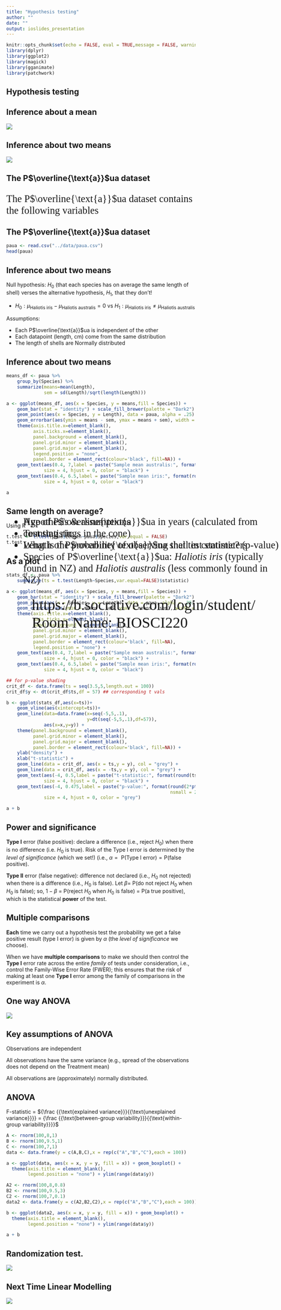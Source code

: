 ```yaml
---
title: "Hypothesis testing"
author: ""
date: ""
output: ioslides_presentation
---
```


<style type="text/css">
slides > slide:not(.nobackground):after {
  content: '';
}
</style>

```r
knitr::opts_chunk$set(echo = FALSE, eval = TRUE,message = FALSE, warning = FALSE)
library(dplyr)
library(ggplot2)
library(magick)
library(gganimate)
library(patchwork)
```

## Hypothesis testing

<ul style="font-family: bookman, bookman; font-size:20pt; top:35%;position: absolute;">
<li> Hypothesis \& assumptions</li>
<li> Test statistic</li>
<li> What is the probability of observing that test statistic? (p-value)</li>
</ul>

## Inference about a mean

![](../gifs/os_ttest.gif)

## Inference about two means

![](../gifs/ts_ttest.gif)

## The P$\overline{\text{a}}$ua dataset

<p style="font-family: bookman, bookman; font-size:20pt"> The P$\overline{\text{a}}$ua dataset contains the following variables</p>
<ul style="font-family: bookman, bookman; font-size:20pt; top:35%;position: absolute;">
<li> Age of  P$\overline{\text{a}}$ua in years (calculated from counting rings in the
cone) </li>
<li> Length of  P$\overline{\text{a}}$ua shell in centimeters</li>
<li> Species of  P$\overline{\text{a}}$ua: *Haliotis iris* (typically found in NZ) and
*Haliotis australis* (less commonly found in NZ) </li>

</ul>

## The P$\overline{\text{a}}$ua dataset

```r
paua <- read.csv("../data/paua.csv")
head(paua)
```

## Inference about two means

Null hypothesis: $H_0$ (that each species has on average the same length of shell) verses the alternative hypothesis, $H_1$, that they don't!

+ $H_0: \mu_{\text{Haliotis iris}} - \mu_{\text{Haliotis australis}} = 0$ vs $H_1: \mu_{\text{Haliotis iris}} \neq \mu_{\text{Haliotis australis}}$

Assumptions: 

  + Each P$\overline{\text{a}}$ua is independent of the other
  + Each datapoint (length, cm) come from the same distribution
  + The length of shells are Normally distributed
  
## Inference about two means
  
```r

means_df <- paua %>%
    group_by(Species) %>%
    summarize(means=mean(Length),
              sem = sd(Length)/sqrt(length(Length)))

a <- ggplot(means_df, aes(x = Species, y = means,fill = Species)) +
    geom_bar(stat = "identity") + scale_fill_brewer(palette = "Dark2") +
    geom_point(aes(x = Species, y = Length), data = paua, alpha = .25) +
    geom_errorbar(aes(ymin = means - sem, ymax = means + sem), width = .2) +
    theme(axis.title.x=element_blank(),
          axis.ticks.x=element_blank(),
          panel.background = element_blank(),
          panel.grid.minor = element_blank(),
          panel.grid.major = element_blank(),
          legend.position = "none",
          panel.border = element_rect(colour='black', fill=NA)) +
    geom_text(aes(0.4, 7,label = paste("Sample mean australis:", format(round(means_df[[1,2]], 2), nsmall = 2))),
              size = 4, hjust = 0, color = "black") +
    geom_text(aes(0.4, 6.5,label = paste("Sample mean iris:", format(round(means_df[[2,2]], 2), nsmall = 2))),
              size = 4, hjust = 0, color = "black") 

a

```
  
## Same length on average?

Using R

```r
t.test <- t.test(paua$Length~paua$Species,var.equal = FALSE)
t.test
```

## As a plot

```r

stats_df <- paua %>%
    summarize(ts = t.test(Length~Species,var.equal=FALSE)$statistic)

a <- ggplot(means_df, aes(x = Species, y = means,fill = Species)) +
    geom_bar(stat = "identity") + scale_fill_brewer(palette = "Dark2") +
    geom_point(aes(x = Species, y = Length), data = paua, alpha = .25) +
    geom_errorbar(aes(ymin = means - sem, ymax = means + sem), width = .2) +
    theme(axis.title.x=element_blank(),
          axis.ticks.x=element_blank(),
          panel.background = element_blank(),
          panel.grid.minor = element_blank(),
          panel.grid.major = element_blank(),
          panel.border = element_rect(colour='black', fill=NA),
          legend.position = "none") +
    geom_text(aes(0.4, 7,label = paste("Sample mean australis:", format(round(means_df[[1,2]], 2), nsmall = 2))),
              size = 4, hjust = 0, color = "black") +
    geom_text(aes(0.4, 6.5,label = paste("Sample mean iris:", format(round(means_df[[2,2]], 2), nsmall = 2))),
              size = 4, hjust = 0, color = "black") 

## for p-value shading
crit_df <- data.frame(ts = seq(3.5,5,length.out = 100))
crit_df$y <- dt(crit_df$ts,df = 57) ## corresponding t vals

b <- ggplot(stats_df,aes(x=ts))+
    geom_vline(aes(xintercept=ts))+
    geom_line(data=data.frame(x=seq(-5,5,.1),
                              y=dt(seq(-5,5,.1),df=57)),
              aes(x=x,y=y)) +
    theme(panel.background = element_blank(),
          panel.grid.minor = element_blank(),
          panel.grid.major = element_blank(),
          panel.border = element_rect(colour='black', fill=NA)) +
    ylab("density") +
    xlab("t-statistic") +
    geom_line(data = crit_df, aes(x = ts,y = y), col = "grey") +
    geom_line(data = crit_df, aes(x = -ts,y = y), col = "grey") +
    geom_text(aes(-4, 0.5,label = paste("t-statistic:", format(round(ts, 2), nsmall = 2))),
              size = 4, hjust = 0, color = "black") +
    geom_text(aes(-4, 0.475,label = paste("p-value:", format(round(2*pt(abs(ts),df = 57,lower.tail = FALSE), 2),
                                                             nsmall = 2))),
              size = 4, hjust = 0, color = "grey")

a + b
```

## Power and significance

**Type I** error (false positive): declare a difference (i.e., reject $H_0$) when there is no difference (i.e. $H_0$ is true). Risk of the Type I error is determined by the *level of significance* (which we set!) (i.e., $\alpha =\text{ P(Type I error)} = \text{P(false positive)}$.

**Type II** error (false negative): difference not declared (i.e., $H_0$ not rejected) when there is a difference (i.e., $H_0$ is false). Let $\beta =$ P(do not reject $H_0$ when $H_0$ is false); so, $1-\beta$ = P(reject $H_0$ when $H_0$ is false) = P(a true positive), which is the statistical **power** of the test.

## Multiple comparisons

**Each** time we carry out a hypothesis test the probability we get a false positive result (type I error) is given by $\alpha$ (the *level of significance* we choose).

When we have **multiple comparisons** to make we should then control the **Type I** error rate across the entire *family* of tests under consideration, i.e., control the Family-Wise Error Rate (FWER); this ensures that the risk of making at least one **Type I** error among the family of comparisons in the experiment is $\alpha$.

## One way ANOVA

![](../gifs/anova.gif)

## Key assumptions of ANOVA

Observations are independent

All observations have the same variance (e.g., spread of the observations does not depend on the Treatment mean)

All observations are (approximately) normally distributed.
 
## ANOVA

F-statistic = ${\frac  {{\text{explained variance}}}{{\text{unexplained variance}}}} = {\frac  {{\text{between-group variability}}}{{\text{within-group variability}}}}$ 

```r
A <- rnorm(100,8,1)
B <- rnorm(100,9.5,1)
C <- rnorm(100,7,1)
data <- data.frame(y = c(A,B,C),x = rep(c("A","B","C"),each = 100))

a <- ggplot(data, aes(x = x, y = y, fill = x)) + geom_boxplot() +
  theme(axis.title = element_blank(),
        legend.position = "none") + ylim(range(data$y))

A2 <- rnorm(100,8,0.8)
B2 <- rnorm(100,9.5,3)
C2 <- rnorm(100,7,0.1)
data2 <- data.frame(y = c(A2,B2,C2),x = rep(c("A","B","C"),each = 100))

b <- ggplot(data2, aes(x = x, y = y, fill = x)) + geom_boxplot() +
  theme(axis.title = element_blank(),
        legend.position = "none") + ylim(range(data$y))

a + b

```

## Randomization test. 

![](../gifs/random.gif)


## Next Time Linear Modelling

![](../gifs/lm.gif)



## 


<ul style="font-family: bookman, bookman; font-size:30pt; top:40%;position: absolute;">
  https://b.socrative.com/login/student/
  Room Name: BIOSCI220
 </ul>

